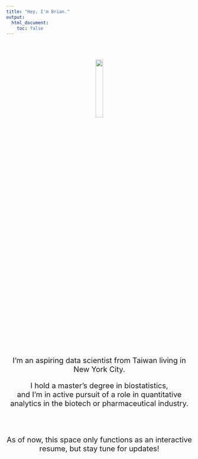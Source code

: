 ```yaml
---
title: "Hey, I'm Brian."
output: 
  html_document:
    toc: false
---
```

\
\
<div style="text-align: center;">
  <img src="images/headshot.png" style="width:20%">
  
  <p style="font-size: 20px;">
    I'm an aspiring data scientist from Taiwan living in New York City.
  </p>
  
  <p style="font-size: 20px;">
    I hold a master's degree in biostatistics,\
    and I'm in active pursuit of a role in quantitative analytics in the biotech or pharmaceutical industry.\
  </p>
</div>
\
\
<div style="text-align: center;">
  <p style="font-size: 20px;">
    As of now, this space only functions as an interactive resume, but stay tune for updates!  
  </p>
</div>

